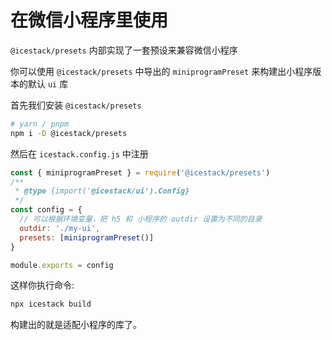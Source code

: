 # 在微信小程序里使用

`@icestack/presets` 内部实现了一套预设来兼容微信小程序

你可以使用 `@icestack/presets` 中导出的 `miniprogramPreset` 来构建出小程序版本的默认 `ui` 库

首先我们安装 `@icestack/presets`

```sh
# yarn / pnpm
npm i -D @icestack/presets
```

然后在 `icestack.config.js` 中注册

```js filename="icestack.config.js"
const { miniprogramPreset } = require('@icestack/presets')
/**
 * @type {import('@icestack/ui').Config}
 */
const config = {
  // 可以根据环境变量，把 h5 和 小程序的 outdir 设置为不同的目录
  outdir: './my-ui',
  presets: [miniprogramPreset()]
}

module.exports = config
```

这样你执行命令:

```bash
npx icestack build
```

构建出的就是适配小程序的库了。
